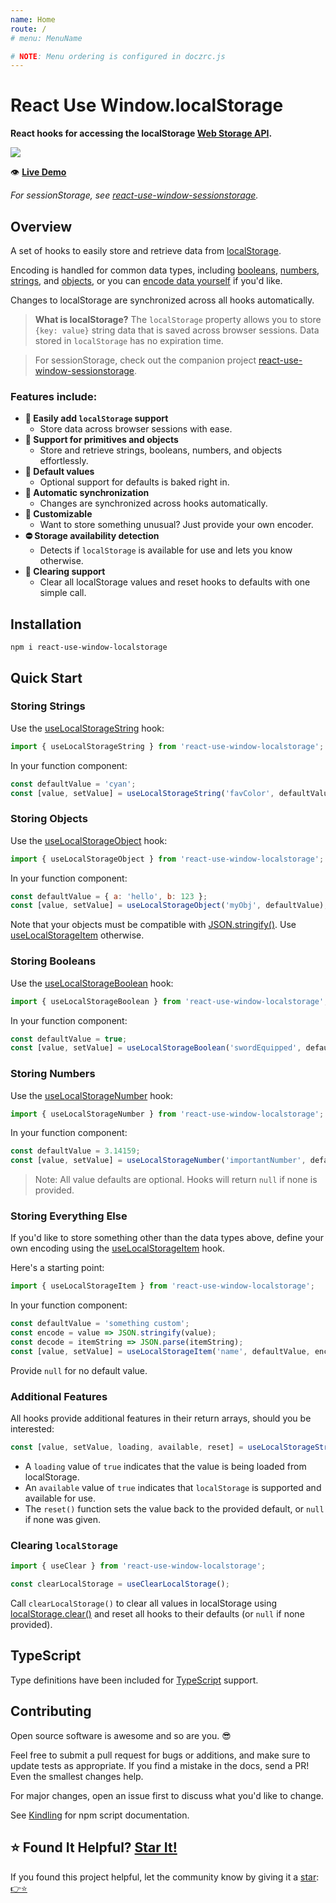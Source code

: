 ```yaml
---
name: Home
route: /
# menu: MenuName

# NOTE: Menu ordering is configured in doczrc.js
---
```




<div style={{
	display: 'flex',
	alignItems: 'center',
}}>
  <div>
    <h1>React Use Window.localStorage</h1>
  </div>
  <div>
    <a href="https://github.com/devboldly/react-use-window-localstorage/" target="_blank" rel="noopener noreferrer">
      <SvgIcon src={githubSvg} size={28} style={{ margin: '0 0 0 20px' }} />
    </a>
  </div>
</div>

**React hooks for accessing the localStorage [Web Storage API](https://developer.mozilla.org/en-US/docs/Web/API/Web_Storage_API).**

<a href="https://devboldly.github.io/react-use-window-localstorage/useLocalStorageString#example"><img src={demoGif} /></a>

👁️ **[Live Demo](/useLocalStorageString#example)**

*For sessionStorage, see [react-use-window-sessionstorage](https://devboldly.github.io/react-use-window-sessionstorage).*

## Overview

A set of hooks to easily store and retrieve data from [localStorage](https://developer.mozilla.org/en-US/docs/Web/API/Window/localStorage).

Encoding is handled for common data types, including [booleans](/useLocalStorageBoolean), [numbers](/useLocalStorageNumber), [strings](/useLocalStorageString), and [objects](/useLocalStorageObject), or you can [encode data yourself](/useLocalStorageItem) if you'd like.

Changes to localStorage are synchronized across all hooks automatically.

> **What is localStorage?** The `localStorage` property allows you to store `{key: value}` string data that is saved across browser sessions. Data stored in `localStorage` has no expiration time.

> For sessionStorage, check out the companion project [react-use-window-sessionstorage](https://devboldly.github.io/react-use-window-sessionstorage).

### Features include:

- **💪 Easily add `localStorage` support**
  - Store data across browser sessions with ease.
- **🔢 Support for primitives and objects**
  - Store and retrieve strings, booleans, numbers, and objects effortlessly.
- **💁 Default values**
  - Optional support for defaults is baked right in.
- **🔄 Automatic synchronization**
  - Changes are synchronized across hooks automatically.
- **👾 Customizable**
  - Want to store something unusual? Just provide your own encoder.
- **⛔ Storage availability detection**
  - Detects if `localStorage` is available for use and lets you know otherwise.
- **🧼 Clearing support**
  - Clear all localStorage values and reset hooks to defaults with one simple call.

## Installation

```
npm i react-use-window-localstorage
```

## Quick Start

### Storing Strings

Use the [useLocalStorageString](/useLocalStorageString) hook:

```jsx
import { useLocalStorageString } from 'react-use-window-localstorage';
```

In your function component:

```jsx
const defaultValue = 'cyan';
const [value, setValue] = useLocalStorageString('favColor', defaultValue);
```

### Storing Objects

Use the [useLocalStorageObject](/useLocalStorageObject) hook:

```jsx
import { useLocalStorageObject } from 'react-use-window-localstorage';
```

In your function component:

```jsx
const defaultValue = { a: 'hello', b: 123 };
const [value, setValue] = useLocalStorageObject('myObj', defaultValue);
```

Note that your objects must be compatible with [JSON.stringify()](https://developer.mozilla.org/en-US/docs/Web/JavaScript/Reference/Global_Objects/JSON/stringify). Use [useLocalStorageItem](/useLocalStorageItem) otherwise.

### Storing Booleans

Use the [useLocalStorageBoolean](/useLocalStorageBoolean) hook:

```jsx
import { useLocalStorageBoolean } from 'react-use-window-localstorage';
```

In your function component:

```jsx
const defaultValue = true;
const [value, setValue] = useLocalStorageBoolean('swordEquipped', defaultValue);
```

### Storing Numbers

Use the [useLocalStorageNumber](/useLocalStorageNumber) hook:

```jsx
import { useLocalStorageNumber } from 'react-use-window-localstorage';
```

In your function component:

```jsx
const defaultValue = 3.14159;
const [value, setValue] = useLocalStorageNumber('importantNumber', defaultValue);
```

> Note: All value defaults are optional. Hooks will return `null` if none is provided.

### Storing Everything Else

If you'd like to store something other than the data types above, define your own encoding using the [useLocalStorageItem](/useLocalStorageItem) hook.

Here's a starting point:

```jsx
import { useLocalStorageItem } from 'react-use-window-localstorage';
```

In your function component:

```jsx
const defaultValue = 'something custom';
const encode = value => JSON.stringify(value);
const decode = itemString => JSON.parse(itemString);
const [value, setValue] = useLocalStorageItem('name', defaultValue, encode, decode);
```

Provide `null` for no default value.

### Additional Features

All hooks provide additional features in their return arrays, should you be interested:

```jsx
const [value, setValue, loading, available, reset] = useLocalStorageString('favColor', 'cyan');
```

- A `loading` value of `true` indicates that the value is being loaded from localStorage.
- An `available` value of `true` indicates that `localStorage` is supported and available for use. 
- The `reset()` function sets the value back to the provided default, or `null` if none was given.

### Clearing `localStorage`

```jsx
import { useClear } from 'react-use-window-localstorage';
```

```jsx
const clearLocalStorage = useClearLocalStorage();
```

Call `clearLocalStorage()` to clear all values in localStorage using [localStorage.clear()](https://developer.mozilla.org/en-US/docs/Web/API/Window/localStorage) 
and reset all hooks to their defaults (or `null` if none provided).

## TypeScript

Type definitions have been included for [TypeScript](https://www.typescriptlang.org/) support.

## Contributing

Open source software is awesome and so are you. 😎

Feel free to submit a pull request for bugs or additions, and make sure to update tests as appropriate. If you find a mistake in the docs, send a PR! Even the smallest changes help.

For major changes, open an issue first to discuss what you'd like to change.

See [Kindling](https://tinyurl.com/kindlingscripts) for npm script documentation.

## ⭐ Found It Helpful? [Star It!](https://github.com/devboldly/react-use-window-localstorage/stargazers)

If you found this project helpful, let the community know by giving it a [star](https://github.com/devboldly/react-use-window-localstorage/stargazers): [👉⭐](https://github.com/devboldly/react-use-window-localstorage/stargazers)